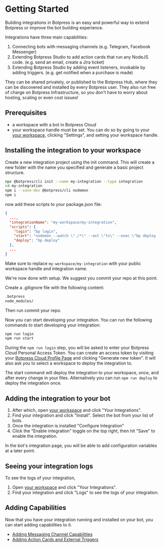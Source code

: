 # Getting Started

Building integrations in Botpress is an easy and powerful way to extend Botpress or improve the bot building experience. 

Integrations have three main capabilities:
1. Connecting bots with messaging channels (e.g. Telegram, Facebook Messenger)
2. Extending Botpress Studio to add action cards that run any NodeJS code. (e.g. send an email, create a Jira ticket)
3. Extending Botpress Studio by adding event listeners, invokable by adding triggers. (e.g. get notified when a purchase is made)

They can be shared privately, or published to the Botpress Hub, where they can be discovered and installed by every Botpress user. They also run free of charge on Botpress Infrastructure, so you don't have to worry about hosting, scaling or even cost issues!

## Prerequisites
- a workspace with a bot in Botpress Cloud
- your workspace handle must be set. You can do so by going to your [your workspace](https://app.botpress.cloud/workspaces/), clicking "Settings", and setting your workspace handle.


## Installing the integration to your workspace

Create a new integration project using the init command. This will create a new folder with the name you specified and generate a basic project structure.

```bash
npx @botpress/cli init --name my-integration --type integration
cd my-integration
npm i --save-dev @botpress/cli nodemon
npm i
```

now add these scripts to your package.json file:

```json
{
  ...,
  "integrationName": "my-workspace/my-integration",
  "scripts": {
    "login": "bp login",
    "start": "nodemon --watch \"./*\" --ext \"ts\" --exec \"bp deploy -y\"",
    "deploy": "bp deploy"
  },
  ...
}
```

Make sure to replace `my-workspace/my-integration` with your public workspace handle and integration name.

We're now done with setup. We suggest you commit your repo at this point. 

Create a .gitignore file with the following content:

```bash
.botpress
node_modules/
```

Then run commit your repo.

Now you can start developing your integration. You can run the following commands to start developing your integration:

```bash
npm run login 
npm run start
```

During the `npm run login` step, you will be asked to enter your Botpress Cloud Personal Access Token. You can create an access token by visiting your [Botpress Cloud Profile Page](https://app.botpress.cloud/profile/settings) and clicking "Generate new token".
It will also ask you to select a workspace to deploy the integration to.

The start command will deploy the integration to your workspace, once, and after every change in your files. Alternatively you can run `npm run deploy` to deploy the integration once.

## Adding the integration to your bot

1. After which, open [your workspace](https://app.botpress.cloud/workspaces/) and click "Your Integrations". 
2. Find your integration and click "Install". Select the bot from your list of bots. 
3. Once the integration is installed "Configure Integration"
4. Click the "Enable integration" toggle on the top right, then hit "Save" to enable the integration.

In the bot's integration page, you will be able to add configuration variables at a later point.

## Seeing your integration logs

To see the logs of your integration, 

1. Open [your workspace](https://app.botpress.cloud/workspaces/) and click "Your Integrations".
2. Find your integration and click "Logs" to see the logs of your integration.

## Adding Capabilities

Now that you have your integration running and installed on your bot, you can start adding capabilities to it.
- [Adding Messaging Channel Capabilities](/developers/getting-started/adding-channel-capabilities)
- [Adding Action Cards and External Triggers](/developers/getting-started/adding-actions-and-triggers)


